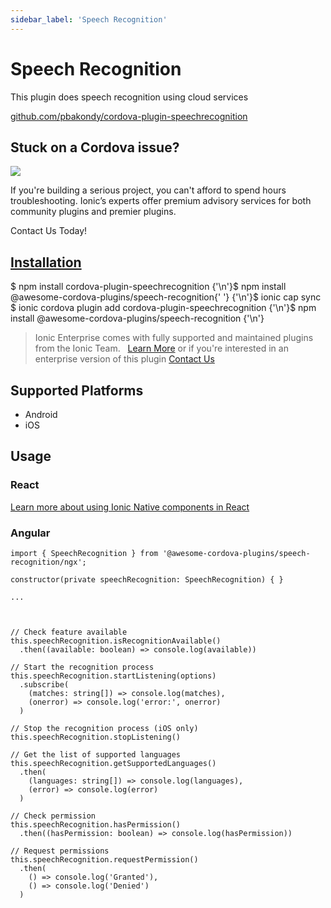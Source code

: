 ```yaml
---
sidebar_label: 'Speech Recognition'
---
```



# Speech Recognition

This plugin does speech recognition using cloud services

<p>
  <a href="https://github.com/pbakondy/cordova-plugin-speechrecognition" target="_blank" rel="noopener" className="git-link">github.com/pbakondy/cordova-plugin-speechrecognition</a>
</p>

<h2>Stuck on a Cordova issue?</h2>
<DocsCard
  className="cordova-ee-card"
  header="Don't waste precious time on plugin issues."
  href="https://ionicframework.com/sales?product_of_interest=Ionic%20Native"
>
  <div>
    <img src="/docs/icons/native-cordova-bot.png" className="cordova-ee-img" />
    <p>If you're building a serious project, you can't afford to spend hours troubleshooting. Ionic’s experts offer premium advisory services for both community plugins and premier plugins.</p>
    <DocsButton className="native-ee-detail">Contact Us Today!</DocsButton>
  </div>
</DocsCard>

<h2 id="installation">
  <a href="#installation">Installation</a>
</h2>
<Tabs
  groupId="runtime"
  defaultValue="Capacitor"
  values={[
    { value: 'Capacitor', label: 'Capacitor' },
    { value: 'Cordova', label: 'Cordova' },
    { value: 'Enterprise', label: 'Enterprise' },
  ]}
>
  <TabItem value="Capacitor">
    <CodeBlock className="language-shell">
      $ npm install cordova-plugin-speechrecognition {'\n'}$ npm install @awesome-cordova-plugins/speech-recognition{' '}
      {'\n'}$ ionic cap sync
    </CodeBlock>
  </TabItem>
  <TabItem value="Cordova">
    <CodeBlock className="language-shell">
      $ ionic cordova plugin add cordova-plugin-speechrecognition {'\n'}$ npm install
      @awesome-cordova-plugins/speech-recognition {'\n'}
    </CodeBlock>
  </TabItem>
  <TabItem value="Enterprise">
    <blockquote>
      Ionic Enterprise comes with fully supported and maintained plugins from the Ionic Team. &nbsp;
      <a className="btn" href="https://ionic.io/docs/premier-plugins">Learn More</a> or if you're interested in an enterprise version of this plugin <a className="btn" href="https://ionicframework.com/sales?product_of_interest=Ionic%20Enterprise%20Engine">Contact Us</a>
    </blockquote>
  </TabItem>
</Tabs>

## Supported Platforms

- Android
- iOS

## Usage

### React

[Learn more about using Ionic Native components in React](../native-community.mdx#react)

### Angular

```tsx
import { SpeechRecognition } from '@awesome-cordova-plugins/speech-recognition/ngx';

constructor(private speechRecognition: SpeechRecognition) { }

...



// Check feature available
this.speechRecognition.isRecognitionAvailable()
  .then((available: boolean) => console.log(available))

// Start the recognition process
this.speechRecognition.startListening(options)
  .subscribe(
    (matches: string[]) => console.log(matches),
    (onerror) => console.log('error:', onerror)
  )

// Stop the recognition process (iOS only)
this.speechRecognition.stopListening()

// Get the list of supported languages
this.speechRecognition.getSupportedLanguages()
  .then(
    (languages: string[]) => console.log(languages),
    (error) => console.log(error)
  )

// Check permission
this.speechRecognition.hasPermission()
  .then((hasPermission: boolean) => console.log(hasPermission))

// Request permissions
this.speechRecognition.requestPermission()
  .then(
    () => console.log('Granted'),
    () => console.log('Denied')
  )

```
